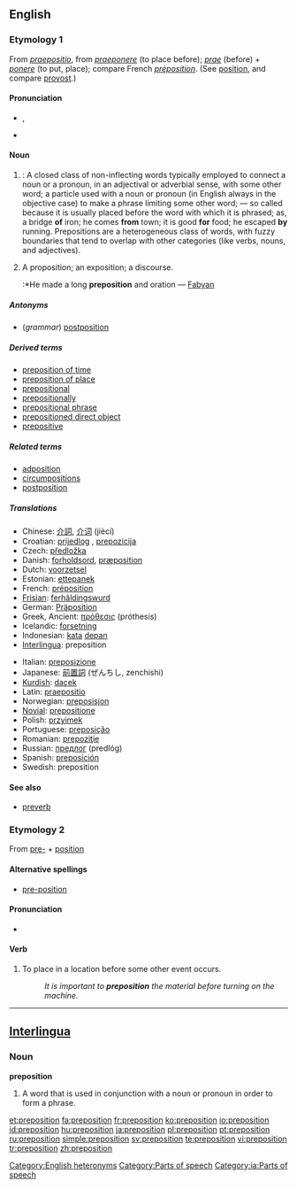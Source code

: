 ==English==
{{wikipedia}}

===Etymology 1===
From {{L.}} ''[[praepositio]]'', from ''[[praeponere]]'' (to place before); ''[[prae]]'' (before) + ''[[ponere]]'' (to put, place); compare French ''[[préposition]]''. (See [[position]], and compare [[provost]].)

====Pronunciation====
*{{enPR|prĕp-ə-zĭsh'ən}}, {{IPA|/ˌprɛpəˈzɪʃən/}}
*{{audio|en-us-preposition.ogg|Audio (US)}}

====Noun====
{{en-noun}}

# {{grammar}}: A closed class of non-inflecting words typically employed to connect a noun or a pronoun, in an adjectival or adverbial sense, with some other word; a particle used with a noun or pronoun (in English always in the objective case) to make a phrase limiting some other word; — so called because it is usually placed before the word with which it is phrased; as, a bridge '''of''' iron; he comes '''from''' town; it is good '''for''' food; he escaped '''by''' running. Prepositions are a heterogeneous class of words, with fuzzy boundaries that tend to overlap with other categories (like verbs, nouns, and adjectives).
# {{obsolete}} A proposition; an exposition; a discourse.
#:*He made a long '''preposition''' and oration — [[Fabyan]]

=====Antonyms=====
*(''grammar'') [[postposition]]

=====Derived terms=====
*[[preposition of time]]
*[[preposition of place]]
*[[prepositional]]
*[[prepositionally]]
*[[prepositional phrase]]
*[[prepositioned direct object]]
*[[prepositive]]

=====Related terms=====
*[[adposition]]
*[[circumpositions]]
*[[postposition]]

=====Translations=====
{{top}}
*Chinese: [[介詞]], [[介词]] (jiècí)
*Croatian: [[prijedlog]] {{m}}, [[prepozicija]] {{f}}
*Czech: [[předložka]] {{f}}
*Danish: [[forholdsord]], [[præposition]]
*Dutch: [[voorzetsel]] {{n}}
*Estonian: [[ettepanek]]
*French: [[préposition]]
*[[Frisian]]: [[ferhâldingswurd]] {{n}}
*German: [[Präposition]] {{f}}
*Greek, Ancient: [[πρόθεσις]] (próthesis) {{f}}
*Icelandic: [[forsetning]] {{f}}
*Indonesian: [[kata]] [[depan]]
*[[Interlingua]]: preposition
{{mid}}
*Italian: [[preposizione]] {{f}}
*Japanese: [[前置詞]] (ぜんちし, zenchishi)
*[[Kurdish]]: [[daçek]] {{f}}
*Latin: [[praepositio]] {{f}}
*Norwegian: [[preposisjon]] {{m}}
*[[Novial]]: [[prepositione]]
*Polish: [[przyimek]] {{m}}
*Portuguese: [[preposição]] {{f}}
*Romanian: [[prepoziţie]] {{f}}
*Russian: [[предлог]] (predlóg) {{m}}
*Spanish: [[preposición]] {{f}}
*Swedish: preposition {{c}}
{{bottom}}

====See also====
*[[preverb]]

===Etymology 2===
From [[pre-]] + [[position]]

====Alternative spellings====
*[[pre-position]]

====Pronunciation====
*{{IPA|/ˈpriːpəˌzɪʃən/}}

====Verb====
{{en-verb}}

# To place in a location before some other event occurs.
#:''It is important to '''preposition''' the material before turning on the machine.''

[[Category:English heteronyms]]

----

==[[Interlingua]]==

===Noun===
'''preposition'''

# A word that is used in conjunction with a noun or pronoun in order to form a phrase.

[[Category:Parts of speech]]
[[Category:ia:Parts of speech]]

[[et:preposition]]
[[fa:preposition]]
[[fr:preposition]]
[[ko:preposition]]
[[io:preposition]]
[[id:preposition]]
[[hu:preposition]]
[[ja:preposition]]
[[pl:preposition]]
[[pt:preposition]]
[[ru:preposition]]
[[simple:preposition]]
[[sv:preposition]]
[[te:preposition]]
[[vi:preposition]]
[[tr:preposition]]
[[zh:preposition]]